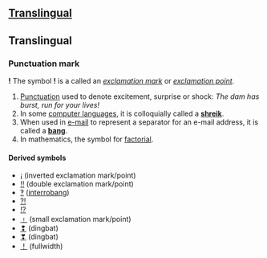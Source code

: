 ==[[Translingual]]==
==Translingual==
===Punctuation mark===
'''!'''
<!-- necessary? [[Image:Bang icon 32x32.jpg|!]]-->
The symbol '''!''' is a called an ''[[exclamation mark]]'' or ''[[exclamation point]]''.  
#[[Punctuation]] used to denote excitement, surprise or shock: ''The dam has burst, run for your lives!''
#In some [[computer language]]s, it is colloquially called a '''[[shreik]]'''.  
#When used in [[e-mail]] to represent a separator for an e-mail address, it is called a '''[[bang]]'''.
#In mathematics, the symbol for [[factorial]].

====Derived symbols====
*[[¡]] (inverted exclamation mark/point)
*[[‼]] (double exclamation mark/point)
*[[‽]] ([[interrobang]])
*[[⁈]]
*[[⁉]]
*[[﹗]] (small exclamation mark/point)
*[[❢]] (dingbat)
*[[❣]] (dingbat)
*[[！]] (fullwidth)

<!-- This symbol is translingual and so cannot have translations
====Translations====
*Armenian: [[՜]]
*[[Limbu]]: [[᥄]]
<!-- these are not translations of this symbol, but of the name of the symbol
*Chinese: [[感叹号]], [[感嘆号]] (gantanhao)
*Finnish: [[huutomerkki]]
*Italian: [[punto esclamativo]] ''m''
*Japanese: [[感嘆符]] (kantanfu)
-->

{{Punctuation}}